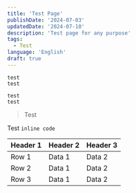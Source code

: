 ```yaml
---
title: 'Test Page'
publishDate: '2024-07-03'
updatedDate: '2024-07-10'
description: 'Test page for any purpose'
tags:
  - Test
language: 'English'
draft: true
---
```



```
test
test
```

```log title="hello.log"
test
test
```

<GithubCard repo="cworld1/astro-theme-pure"/>

> Test

Test `inline code`

| Header 1 | Header 2 | Header 3 |
| -------- | -------- | -------- |
| Row 1    | Data 1   | Data 2   |
| Row 2    | Data 1   | Data 2   |
| Row 3    | Data 1   | Data 2   |
